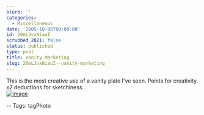 ```yaml
---
blurb: ''
categories:
  - Miscellaneous
date: '2005-10-08T00:00:00'
id: 20eLJvxNiauI
scrubbed_2021: false
status: published
type: post
title: Vanity Marketing
slug: 20eLJvxNiauI--vanity-marketing
---
```


This is the most creative use of a vanity plate I've seen. Points
for creativity. x2 deductions for sketchiness.  
[![image](https://photos1.blogger.com/blogger/2691/1643/400/20051008_151010a.jpg)](http://photos1.blogger.com/blogger/2691/1643/1600/20051008_151010a.jpg)
  
-- Tags: tagPhoto
